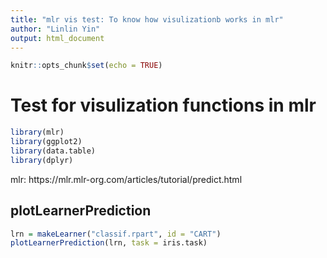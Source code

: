 ```yaml
---
title: "mlr vis test: To know how visulizationb works in mlr"
author: "Linlin Yin"
output: html_document
---
```


```r
knitr::opts_chunk$set(echo = TRUE)
```

# Test for visulization functions in mlr

```r
library(mlr)
library(ggplot2)
library(data.table)
library(dplyr)

```

mlr: https://mlr.mlr-org.com/articles/tutorial/predict.html  


## plotLearnerPrediction


```r
lrn = makeLearner("classif.rpart", id = "CART")
plotLearnerPrediction(lrn, task = iris.task)

```



